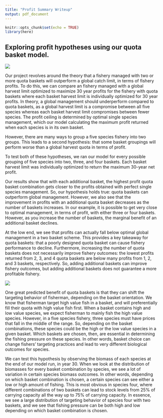 ```yaml
---
title: "Profit Summary Writeup"
output: pdf_document
---
```


```r
knitr::opts_chunk$set(echo = TRUE)
library(here)
```

## Exploring profit hypotheses using our quota basket model.

![](working_model/scratch/optim/plots/profit_plot.png)

Our project revolves around the theory that a fishery managed with two or more quota baskets will outperform a global catch limit, in terms of fishery profits. To do this, we can compare an fishery managed with a global  harvest limit optimized to maximize 30 year profits for the fishery with quota baskets where each basket harvest limit is individually optimized for 30 year profits. In theory, a global management should underperform compared to quota baskets, as a global harvest limit is a compromise between all five species whereas each basket harvest limit compromises between fewer species. The profit ceiling is determined by optimal single species management, which our model calculating the maximum profit returned when each species is in its own basket.

However, there are many ways to group a five species fishery into two groups. This leads to a second hypothesis: that some basket groupings will perform worse than a global harvest quota in terms of profit.

To test both of these hypotheses, we ran our model for every possible grouping of five species into two, three, and four baskets. Each basket harvest limit was individually optimized to return the maximum 30-year net profit.

Our results show that with each additional basket, the highest profit quota basket combination gets closer to the profits obtained with perfect single species management. So, our hypothesis holds true: quota baskets can outperform global management. However, we also see that the improvement in profits with an additional quota basket decreases as the number of baskets increases. In our example, it is possible to get very close to optimal management, in terms of profit, with either three or four baskets. However, as you increase the number of baskets, the marginal benefit of an additional basket declines. 

At the low end, we see that profits can actually fall below optimal global management in a two basket scheme. This provides a key takeaway for quota baskets: that a poorly designed quota basket can cause fishery performance to decline. Furthermore, increasing the number of quota baskets does not necessarily improve fishery outcomes: the lowest profits returned from 2, 3, and 4 quota baskets are below many profits from 1, 2, and 3 baskets, respectively. So, adding additional baskets can improve fishery outcomes, but adding additional baskets does not guarantee a more profitable fishery.


![](working_model/scratch/optim/plots/biomass_plot.png)

One great predicted benefit of quota baskets is that they can shift the targeting behavior of fisherman, depending on the basket orientation. We know that fisherman target high value fish in a basket, and will preferentially fill their quota with high value fish first. When a basket contains high and low value species, we expect fisherman to mainly fish the high value species. However, in a five species fishery, three species must have prices that fall in the middle of the range. So, depending on the basket combinations, these species could be the high or the low value species in a given basket. Which baskets are chosen, then, are essential in determining the fishing pressure on these species. In other words, basket choice can change fishers' targeting practices and lead to very different biological outcomes for species. 

We can test this hypothesis by observing the biomass of each species at the end of our model run, in year 30. When we look at the distribution of biomasses for every basket combination by species, we see a lot of variation in certain species biomass outcomes. In other words, depending on which basket combination is chosen, a certain species can see either a low or high amount of fishing. This is most obvious in species four, where different combinations of two baskets can lead to stock levels from 25% of carrying capacity all the way up to 75% of carrying capacity. In essence, we see a large distribution of targeting behavior of species four with two baskets, and we see that fishing pressure can be both high and low depending on which basket combination is chosen. 





